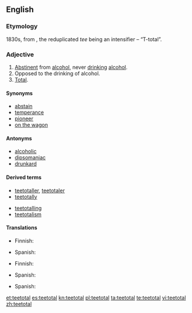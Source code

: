 ==English==

===Etymology===
1830s, from {{term|total}}, the reduplicated ''tee'' being an intensifier – “T-total”.

===Adjective===
{{en-adj}}

# [[abstinent|Abstinent]] from [[alcohol]], never [[drink]]ing [[alcohol]].
# Opposed to the drinking of alcohol.
# [[total|Total]].

====Synonyms====
* [[abstain]]
* [[temperance]]
* [[pioneer]]
* [[on the wagon]]

====Antonyms====
*[[alcoholic]]
*[[dipsomaniac]]
*[[drunkard]]

====Derived terms====
{{rel-top|terms derived from teetotal}}
* [[teetotaller]], [[teetotaler]]
* [[teetotally]]
{{rel-mid}}
* [[teetotalling]]
* [[teetotalism]]
{{rel-bottom}}

====Translations====
{{trans-top|abstinent from alcohol}}
* Finnish: {{t|fi|raivoraitis}}
{{trans-mid}}
* Spanish: {{t+|es|abstemio|m}}
{{trans-bottom}}

{{trans-top|opposed to the drinking of alcohol}}
* Finnish: {{t|fi|raivoraitis}}
{{trans-mid}}
* Spanish: {{t+|es|abstemio|m}}
{{trans-bottom}}

{{trans-top|total}}
{{trans-mid}}
* Spanish: {{t+|es|total|m}}
{{trans-bottom}}

[[et:teetotal]]
[[es:teetotal]]
[[kn:teetotal]]
[[pl:teetotal]]
[[ta:teetotal]]
[[te:teetotal]]
[[vi:teetotal]]
[[zh:teetotal]]